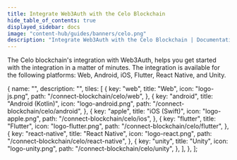 ```yaml
---
title: Integrate Web3Auth with the Celo Blockchain
hide_table_of_contents: true
displayed_sidebar: docs
image: "content-hub/guides/banners/celo.png"
description: "Integrate Web3Auth with the Celo Blockchain | Documentation - Web3Auth"
---
```



<SEO
  title="Integrate Web3Auth with the Celo Blockchain"
  description="Integrate Web3Auth with the Celo Blockchain | Documentation - Web3Auth"
  image="https://web3auth.io/docs/content-hub/guides/banners/celo.png"
  slug="/connect-blockchain/evm/celo"
/>

The Celo blockchain's integration with Web3Auth, helps you get started with the integration in a matter of minutes. The integration is available for
the following platforms: Web, Android, iOS, Flutter, React Native, and Unity.

  {
    name: "",
    description: "",
    tiles: [
      {
        key: "web",
        title: "Web",
        icon: "logo-js.png",
        path: "/connect-blockchain/celo/web",
      },
      {
        key: "android",
        title: "Android (Kotlin)",
        icon: "logo-android.png",
        path: "/connect-blockchain/celo/android",
      },
      {
        key: "apple",
        title: "iOS (Swift)",
        icon: "logo-apple.png",
        path: "/connect-blockchain/celo/ios",
      },
      {
        key: "flutter",
        title: "Flutter",
        icon: "logo-flutter.png",
        path: "/connect-blockchain/celo/flutter",
      },
      {
        key: "react-native",
        title: "React Native",
        icon: "logo-react.png",
        path: "/connect-blockchain/celo/react-native",
      },
      {
        key: "unity",
        title: "Unity",
        icon: "logo-unity.png",
        path: "/connect-blockchain/celo/unity",
      },
    ],
  },
];

<Tiles tileGroups={Celo} />
